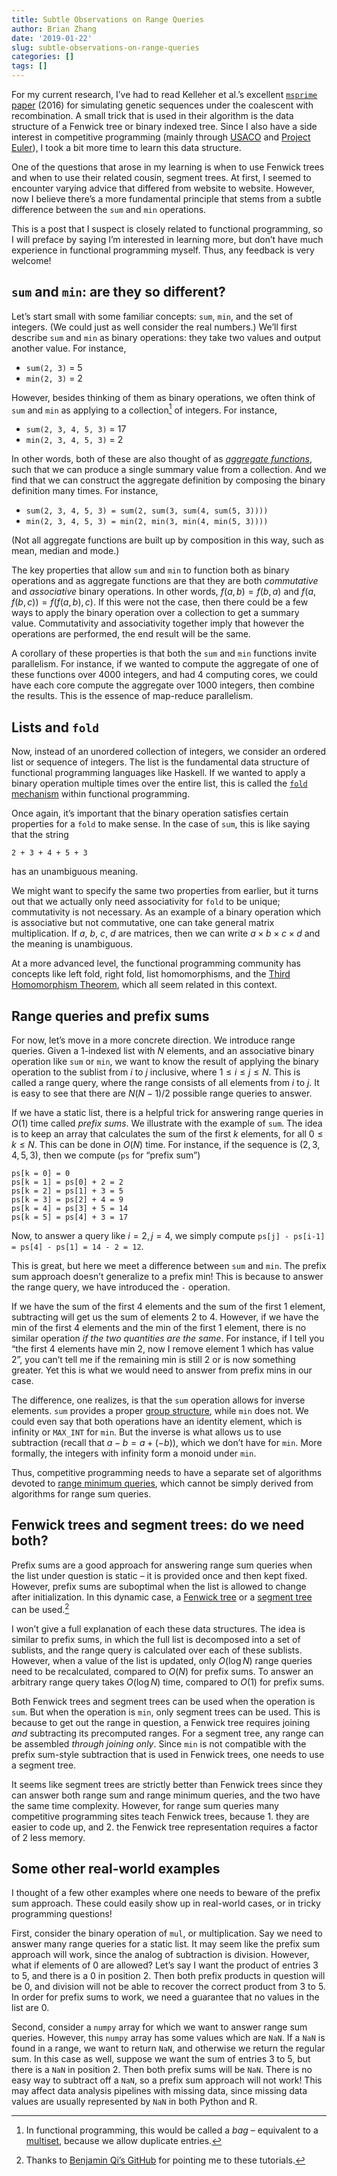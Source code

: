 ```yaml
---
title: Subtle Observations on Range Queries
author: Brian Zhang
date: '2019-01-22'
slug: subtle-observations-on-range-queries
categories: []
tags: []
---
```


For my current research, I've had to read Kelleher et al.'s excellent [`msprime` paper](https://journals.plos.org/ploscompbiol/article?id=10.1371/journal.pcbi.1004842) (2016) for simulating genetic sequences under the coalescent with recombination. A small trick that is used in their algorithm is the data structure of a Fenwick tree or binary indexed tree. Since I also have a side interest in competitive programming (mainly through [USACO](http://www.usaco.org/) and [Project Euler](https://projecteuler.net/)), I took a bit more time to learn this data structure.

One of the questions that arose in my learning is when to use Fenwick trees and when to use their related cousin, segment trees. At first, I seemed to encounter varying advice that differed from website to website. However, now I believe there's a more fundamental principle that stems from a subtle difference between the `sum` and `min` operations.

This is a post that I suspect is closely related to functional programming, so I will preface by saying I'm interested in learning more, but don't have much experience in functional programming myself. Thus, any feedback is very welcome!

## `sum` and `min`: are they so different?
Let's start small with some familiar concepts: `sum`, `min`, and the set of integers. (We could just as well consider the real numbers.) We'll first describe `sum` and `min` as binary operations: they take two values and output another value. For instance,

* `sum(2, 3)` = 5
* `min(2, 3)` = 2

However, besides thinking of them as binary operations, we often think of `sum` and `min` as applying to a collection^[In functional programming, this would be called a *bag* -- equivalent to a [multiset](https://en.wikipedia.org/wiki/Multiset), because we allow duplicate entries.] of integers. For instance,

* `sum(2, 3, 4, 5, 3)` = 17
* `min(2, 3, 4, 5, 3)` = 2

In other words, both of these are also thought of as *[aggregate functions](https://en.wikipedia.org/wiki/Aggregate_function)*, such that we can produce a single summary value from a collection. And we find that we can construct the aggregate definition by composing the binary definition many times. For instance,

* `sum(2, 3, 4, 5, 3) = sum(2, sum(3, sum(4, sum(5, 3))))`
* `min(2, 3, 4, 5, 3) = min(2, min(3, min(4, min(5, 3))))`

(Not all aggregate functions are built up by composition in this way, such as mean, median and mode.)

The key properties that allow `sum` and `min` to function both as binary operations and as aggregate functions are that they are both *commutative* and *associative* binary operations. In other words, $f(a, b) = f(b, a)$ and $f(a, f(b, c)) = f(f(a, b), c)$. If this were not the case, then there could be a few ways to apply the binary operation over a collection to get a summary value. Commutativity and associativity together imply that however the operations are performed, the end result will be the same.

A corollary of these properties is that both the `sum` and `min` functions invite parallelism. For instance, if we wanted to compute the aggregate of one of these functions over 4000 integers, and had 4 computing cores, we could have each core compute the aggregate over 1000 integers, then combine the results. This is the essence of map-reduce parallelism.

## Lists and `fold`
Now, instead of an unordered collection of integers, we consider an ordered list or sequence of integers. The list is the fundamental data structure of functional programming languages like Haskell. If we wanted to apply a binary operation multiple times over the entire list, this is called the [`fold` mechanism](https://en.wikipedia.org/wiki/Fold_(higher-order_function)) within functional programming.

Once again, it's important that the binary operation satisfies certain properties for a `fold` to make sense. In the case of `sum`, this is like saying that the string
```
2 + 3 + 4 + 5 + 3
```
has an unambiguous meaning.

We might want to specify the same two properties from earlier, but it turns out that we actually only need associativity for `fold` to be unique; commutativity is not necessary. As an example of a binary operation which is associative but not commutative, one can take general matrix multiplication. If $a$, $b$, $c$, $d$ are matrices, then we can write $a \times b \times c \times d$ and the meaning is unambiguous.

At a more advanced level, the functional programming community has concepts like left fold, right fold, list homomorphisms, and the [Third Homomorphism Theorem](https://www.iis.sinica.edu.tw/~scm/2008/constructing-list-homomorphism/), which all seem related in this context.

## Range queries and prefix sums
For now, let's move in a more concrete direction. We introduce range queries. Given a 1-indexed list with $N$ elements, and an associative binary operation like `sum` or `min`, we want to know the result of applying the binary operation to the sublist from $i$ to $j$ inclusive, where $1 \leq i \leq j \leq N$. This is called a range query, where the range consists of all elements from $i$ to $j$. It is easy to see that there are $N(N-1)/2$ possible range queries to answer.

If we have a static list, there is a helpful trick for answering range queries in $O(1)$ time called *prefix sums*. We illustrate with the example of `sum`. The idea is to keep an array that calculates the sum of the first $k$ elements, for all $0 \leq k \leq N$. This can be done in $O(N)$ time. For instance, if the sequence is $(2, 3, 4, 5, 3)$, then we compute (`ps` for "prefix sum")
```
ps[k = 0] = 0
ps[k = 1] = ps[0] + 2 = 2
ps[k = 2] = ps[1] + 3 = 5
ps[k = 3] = ps[2] + 4 = 9
ps[k = 4] = ps[3] + 5 = 14
ps[k = 5] = ps[4] + 3 = 17
```
Now, to answer a query like $i = 2, j = 4$, we simply compute `ps[j] - ps[i-1] = ps[4] - ps[1] = 14 - 2 = 12`.

This is great, but here we meet a difference between `sum` and `min`. The prefix sum approach doesn't generalize to a prefix min! This is because to answer the range query, we have introduced the `-` operation.

If we have the sum of the first 4 elements and the sum of the first 1 element, subtracting will get us the sum of elements 2 to 4. However, if we have the min of the first 4 elements and the min of the first 1 element, there is no similar operation *if the two quantities are the same*. For instance, if I tell you "the first 4 elements have min 2, now I remove element 1 which has value 2", you can't tell me if the remaining min is still 2 or is now something greater. Yet this is what we would need to answer from prefix mins in our case.

The difference, one realizes, is that the `sum` operation allows for inverse elements. `sum` provides a proper [group structure](https://en.wikipedia.org/wiki/Group_(mathematics)), while `min` does not. We could even say that both operations have an identity element, which is infinity or `MAX_INT` for `min`. But the inverse is what allows us to use subtraction (recall that $a - b = a + (-b)$), which we don't have for `min`. More formally, the integers with infinity form a monoid under `min`.

Thus, competitive programming needs to have a separate set of algorithms devoted to [range minimum queries](https://en.wikipedia.org/wiki/Range_minimum_query), which cannot be simply derived from algorithms for range sum queries.

## Fenwick trees and segment trees: do we need both?
Prefix sums are a good approach for answering range sum queries when the list under question is static -- it is provided once and then kept fixed. However, prefix sums are suboptimal when the list is allowed to change after initialization. In this dynamic case, a [Fenwick tree](https://csacademy.com/lesson/fenwick_trees/) or a [segment tree](https://csacademy.com/lesson/segment_trees/) can be used.^[Thanks to [Benjamin Qi's GitHub](https://github.com/bqi343/USACO/blob/master/Implementations/09%20-%20Range%20Queries%20(2)/README.md) for pointing me to these tutorials.]

I won't give a full explanation of each these data structures. The idea is similar to prefix sums, in which the full list is decomposed into a set of sublists, and the range query is calculated over each of these sublists. However, when a value of the list is updated, only $O(\log N)$ range queries need to be recalculated, compared to $O(N)$ for prefix sums. To answer an arbitrary range query takes $O(\log N)$ time, compared to $O(1)$ for prefix sums.

Both Fenwick trees and segment trees can be used when the operation is `sum`. But when the operation is `min`, only segment trees can be used. This is because to get out the range in question, a Fenwick tree requires joining *and* subtracting its precomputed ranges. For a segment tree, any range can be assembled *through joining only*. Since `min` is not compatible with the prefix sum-style subtraction that is used in Fenwick trees, one needs to use a segment tree.

It seems like segment trees are strictly better than Fenwick trees since they can answer both range sum and range minimum queries, and the two have the same time complexity. However, for range sum queries many competitive programming sites teach Fenwick trees, because 1. they are easier to code up, and 2. the Fenwick tree representation requires a factor of 2 less memory.

## Some other real-world examples
I thought of a few other examples where one needs to beware of the prefix sum approach. These could easily show up in real-world cases, or in tricky programming questions!

First, consider the binary operation of `mul`, or multiplication. Say we need to answer many range queries for a static list. It may seem like the prefix sum approach will work, since the analog of subtraction is division. However, what if elements of 0 are allowed? Let's say I want the product of entries 3 to 5, and there is a 0 in position 2. Then both prefix products in question will be 0, and division will not be able to recover the correct product from 3 to 5. In order for prefix sums to work, we need a guarantee that no values in the list are 0.

Second, consider a `numpy` array for which we want to answer range sum queries. However, this `numpy` array has some values which are `NaN`. If a `NaN` is found in a range, we want to return `NaN`, and otherwise we return the regular sum. In this case as well, suppose we want the sum of entries 3 to 5, but there is a `NaN` in position 2. Then both prefix sums will be `NaN`. There is no easy way to subtract off a `NaN`, so a prefix sum approach will not work! This may affect data analysis pipelines with missing data, since missing data values are usually represented by `NaN` in both Python and R.
